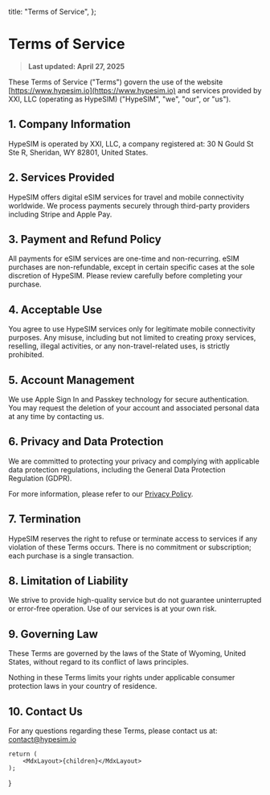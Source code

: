   title: "Terms of Service",
};


# Terms of Service

> **Last updated: April 27, 2025**

These Terms of Service ("Terms") govern the use of the website [https://www.hypesim.io](https://www.hypesim.io) and services provided by XXI, LLC (operating as HypeSIM) ("HypeSIM", "we", "our", or "us").

## 1. Company Information

HypeSIM is operated by XXI, LLC, a company registered at:
30 N Gould St Ste R, Sheridan, WY 82801, United States.

## 2. Services Provided

HypeSIM offers digital eSIM services for travel and mobile connectivity worldwide.
We process payments securely through third-party providers including Stripe and Apple Pay.

## 3. Payment and Refund Policy

All payments for eSIM services are one-time and non-recurring.
eSIM purchases are non-refundable, except in certain specific cases at the sole discretion of HypeSIM.
Please review carefully before completing your purchase.

## 4. Acceptable Use

You agree to use HypeSIM services only for legitimate mobile connectivity purposes.
Any misuse, including but not limited to creating proxy services, reselling, illegal activities, or any non-travel-related uses, is strictly prohibited.

## 5. Account Management

We use Apple Sign In and Passkey technology for secure authentication.
You may request the deletion of your account and associated personal data at any time by contacting us.

## 6. Privacy and Data Protection

We are committed to protecting your privacy and complying with applicable data protection regulations, including the General Data Protection Regulation (GDPR).

For more information, please refer to our [Privacy Policy](https://www.hypesim.io/privacy).

## 7. Termination

HypeSIM reserves the right to refuse or terminate access to services if any violation of these Terms occurs.
There is no commitment or subscription; each purchase is a single transaction.

## 8. Limitation of Liability

We strive to provide high-quality service but do not guarantee uninterrupted or error-free operation.
Use of our services is at your own risk.

## 9. Governing Law

These Terms are governed by the laws of the State of Wyoming, United States, without regard to its conflict of laws principles.

Nothing in these Terms limits your rights under applicable consumer protection laws in your country of residence.

## 10. Contact Us

For any questions regarding these Terms, please contact us at:
[contact@hypesim.io](mailto:contact@hypesim.io)

	return (
		<MdxLayout>{children}</MdxLayout>
	);
}
